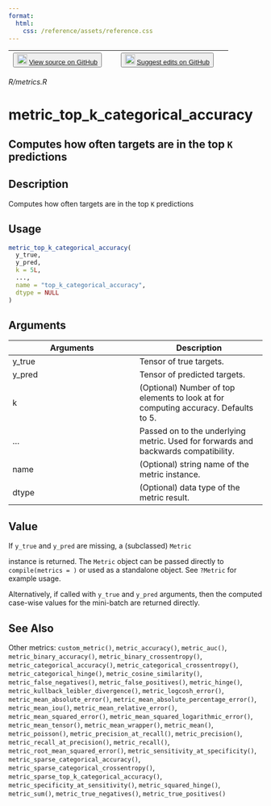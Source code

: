 ```yaml
---
format:
  html:
    css: /reference/assets/reference.css
---
```


| <button class="button"> ![](/reference/assets/GitHub-Mark-32px.png){width="20"} [View source on GitHub](https://github.com/rstudio/keras//blob/main/R/metrics.R) </button> | <button class="button"> ![](/reference/assets/GitHub-Mark-32px.png){width="20"} [Suggest edits on GitHub](https://github.com/rstudio/keras//edit/main/R/metrics.R) </button> |
|:------------------------------:|:--------------------------------------:|

*R/metrics.R*

# metric_top_k_categorical_accuracy

## Computes how often targets are in the top `K` predictions

## Description
Computes how often targets are in the top `K` predictions 


## Usage
```r
metric_top_k_categorical_accuracy( 
  y_true, 
  y_pred, 
  k = 5L, 
  ..., 
  name = "top_k_categorical_accuracy", 
  dtype = NULL 
) 
```

## Arguments
|Arguments|Description|
|---|---|
| y_true | Tensor of true targets. |
| y_pred | Tensor of predicted targets. |
| k | (Optional) Number of top elements to look at for computing accuracy. Defaults to 5. |
| ... | Passed on to the underlying metric. Used for forwards and backwards compatibility. |
| name | (Optional) string name of the metric instance. |
| dtype | (Optional) data type of the metric result. |



## Value

If `y_true` and `y_pred` are missing, a (subclassed) `Metric`

instance is returned. The `Metric` object can be passed directly to `compile(metrics = )` or used as a standalone object. See `?Metric` for example usage. 

Alternatively, if called with `y_true` and `y_pred` arguments, then the computed case-wise values for the mini-batch are returned directly. 



## See Also
Other metrics:  `custom_metric()`, `metric_accuracy()`, `metric_auc()`, `metric_binary_accuracy()`, `metric_binary_crossentropy()`, `metric_categorical_accuracy()`, `metric_categorical_crossentropy()`, `metric_categorical_hinge()`, `metric_cosine_similarity()`, `metric_false_negatives()`, `metric_false_positives()`, `metric_hinge()`, `metric_kullback_leibler_divergence()`, `metric_logcosh_error()`, `metric_mean_absolute_error()`, `metric_mean_absolute_percentage_error()`, `metric_mean_iou()`, `metric_mean_relative_error()`, `metric_mean_squared_error()`, `metric_mean_squared_logarithmic_error()`, `metric_mean_tensor()`, `metric_mean_wrapper()`, `metric_mean()`, `metric_poisson()`, `metric_precision_at_recall()`, `metric_precision()`, `metric_recall_at_precision()`, `metric_recall()`, `metric_root_mean_squared_error()`, `metric_sensitivity_at_specificity()`, `metric_sparse_categorical_accuracy()`, `metric_sparse_categorical_crossentropy()`, `metric_sparse_top_k_categorical_accuracy()`, `metric_specificity_at_sensitivity()`, `metric_squared_hinge()`, `metric_sum()`, `metric_true_negatives()`, `metric_true_positives()`


